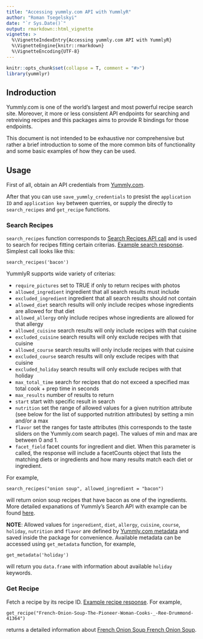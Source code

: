 ```yaml
---
title: "Accessing yummly.com API with YummlyR"
author: "Roman Tsegelskyi"
date: "`r Sys.Date()`"
output: rmarkdown::html_vignette
vignette: >
  %\VignetteIndexEntry{Accessing yummly.com API with YummlyR}
  %\VignetteEngine{knitr::rmarkdown}
  %\VignetteEncoding{UTF-8}
---
```


```r
knitr::opts_chunk$set(collapse = T, comment = "#>")
library(yummlyr)
```

## Indroduction

Yummly.com is one of the world’s largest and most powerful recipe search site. Moreover, it more or less consistent API endpoints for searching and retreiving recipes and this packages aims to provide R bindings for those endpoints. 

This document is not intended to be exhaustive nor comprehensive but rather
a brief introduction to some of the more common bits of functionality and some
basic examples of how they can be used.

## Usage

First of all, obtain an API credentials from [Yummly.com](https://developer.yummly.com/).

After that you can use `save_yummly_credentials` to presist the `application ID` and `application key` between querries, or supply the directly to `search_recipes` and `get_recipe` functions.

### Search Recipes

`search_recipes` function corresponds to [Search Recipes API call](https://developer.yummly.com/documentation#) and is used to search for recipes fitting certain criterias. [Example search response](https://developer.yummly.com/documentation/search-recipes-response-sample). Simplest call looks like this:

    search_recipes('bacon')

YummlyR supports wide variety of criterias:

-   `require_pictures` set to TRUE if only to return recipes with photos
-   `allowed_ingredient` ingredient that all search results must include
-   `excluded_ingredient` ingredient that all search results should not contain
-   `allowed_diet` search results will only include recipes whose ingredients are allowed for that diet
-   `allowed_allergy` only include recipes whose ingredients are allowed for that allergy
-   `allowed_cuisine` search results will only include recipes with that cuisine
-   `excluded_cuisine` search results will only exclude recipes with that cuisine
-   `allowed_course` search results will only include recipes with that cuisine
-   `excluded_course` search results will only exclude recipes with that cuisine
-   `excluded_holiday` search results will only exclude recipes with that holiday
-   `max_total_time` search for recipes that do not exceed a specified max total cook + prep time in seconds
-   `max_results` number of results to return
-   `start` start with specific result in search
-   `nutrition` set the range of allowed values for a given nutrition attribute (see below for the list of supported nutrition attributes) by setting a min and/or a max
-   `flavor` set the ranges for taste attributes (this corresponds to the taste sliders on the Yummly.com search page). The values of min and max are between 0 and 1.
-   `facet_field` facet counts for ingredient and diet. When this parameter is called, the response will include a facetCounts object that lists the matching diets or ingredients and how many results match each diet or ingredient.

For example,

    search_recipes("onion soup", allowed_ingredient = "bacon")

will return onion soup recipes that have bacon as one of the ingredients. More detailed expanations of Yummly's Search API with example can be found [here](https://developer.yummly.com/documentation#).

**NOTE**: Allowed values for `ingeredient`, `diet`, `allergy`, `cuisine`, `course`, `holiday`, `nutrition` and `flavor` are defined by [Yummly.com metadata](https://developer.yummly.com/documentation#Metadata) and saved inside the package for convenience. Available metadata can be accessed using `get_metadata` function, for example,

    get_metadata('holiday')

will return you `data.frame` with information about available `holiday` keywords.

### Get Recipe

Fetch a recipe by its recipe ID. [Example recipe response](https://developer.yummly.com/documentation/get-recipe-response-sample). For example,

    get_recipe("French-Onion-Soup-The-Pioneer-Woman-Cooks-_-Ree-Drummond-41364")

returns a detailed information about [French Onion Soup French Onion Soup](https://www.yummly.com/recipe/French-Onion-Soup-1332461).
